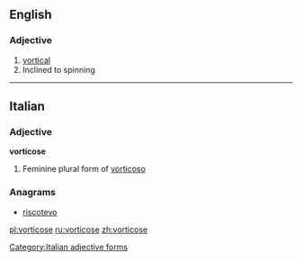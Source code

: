 ==English==

===Adjective===
{{en-adj}}

# [[vortical]]
# Inclined to spinning
----
==Italian==

===Adjective===
'''vorticose''' {{f}}

# Feminine plural form of [[vorticoso]]

===Anagrams===
* [[riscotevo#Italian|riscotevo]]
[[Category:Italian adjective forms]]

[[pl:vorticose]]
[[ru:vorticose]]
[[zh:vorticose]]